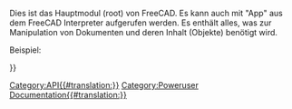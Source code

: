 <languages/>
{{VeryImportantMessage|(October 2019) Diese Seite nicht bearbeiten. Die Informationen sind unvollständig und veraltet. Die neueste API findest du in der [https://freecad.org/api autogenerated API documentation], oder du generierst die Dokumentation selbst, siehe [[Source documentation/de|Quelldokumentation]].}}

Dies ist das Hauptmodul (root) von FreeCAD. Es kann auch mit "App" aus dem FreeCAD Interpreter aufgerufen werden. Es enthält alles, was zur Manipulation von Dokumenten und deren Inhalt (Objekte) benötigt wird.

Beispiel:
{{Code|code=
import FreeCAD
print FreeCAD.listDocuments()
mydoc = FreeCAD.activeDocument()
}}
       	  		
<div lang="en" dir="ltr" class="mw-content-ltr">
{{APIFunction|ConfigDump| |Prints a dictionary containing all the FreeCAD configuration environment.| }}
{{APIFunction|ConfigGet|[string]|Returns the value of the given key. If no key is given, the complete configuration is returned|A string.}}
{{APIFunction|ConfigSet|string, string|Set the given key (first string) to the given value (second string).| }}
{{APIFunction|Version| |Prints the FreeCAD version.| }}
{{APIFunction|activeDocument| |Return the active document or None if there is no active document.|A FreeCAD Document.}}
{{APIFunction|addExportType|string, string|Adds a new export file type to FreeCAD. The first string must be formatted like this example: "Word Document (*.doc)". The second string is the name of a python script/module containing an export() function.| }}
{{APIFunction|addImportType|string, string|Adds a new import file type to FreeCAD, works the same way as addExportType, the handling python module must contain an open() and/or an import() function.| }}
{{APIFunction|closeDocument|Document name|Closes the given document| }}
{{APIFunction|getDocument|Document name|Returns a document or raise an exception if there is no document with the given name.| }}
{{APIFunction|getExportType|string|Returns the name of the module that can export the specified filetype.| A string.}}
{{APIFunction|getImportType|string|Returns the name of the module that can import the specified filetype.|A string.}}
{{APIFunction|listDocuments| |Returns a dictionary of names and object pointers of all documents.|A dictionary of names and object pointers.}}
{{APIFunction|newDocument|[string], [hidden<nowiki>=</nowiki>False]|Creates and returns a new document with a given name. The document name must be unique, which is checked automatically. If no name is supplied, the document will be named "Untitled". If <tt>hidden<nowiki>=</nowiki>True</tt> is passed, then FreeCAD in GUI mode won't display the document and won't show a tab for the document; this allows performing automatic operations on a temporary document (or create a document and save it) without disrupting the user interface.|The newly created document.}}
{{APIFunction|open|string|See openDocument| }}
{{APIFunction|openDocument|filepath, [hidden]|Creates and returns a document and load a project file into the document. The string argument must point to an existing file. If the file doesn't exist or the file cannot be loaded an I/O exception is thrown. In this case the created document is kept, but will be empty. If <tt>hidden<nowiki>=</nowiki>True</tt> is passed, then FreeCAD in GUI mode won't display the document and won't show a tab for the document; this allows performing automatic operations on a document and close it without disrupting the user interface.|The opened FreeCAD Document.}}
{{APIFunction|setActiveDocument|Document name|Set the active document by its name.| }}
</div>

{{Userdocnavi{{#translation:}}}}
[[Category:API{{#translation:}}]]
[[Category:Poweruser Documentation{{#translation:}}]]
{{clear}}